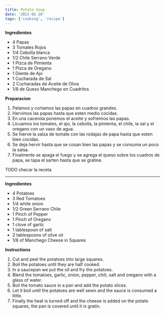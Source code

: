 ```yaml
---
title: Potato Soup 
date: '2021-02-20'
tags: ['cooking', 'recipe']
---
```


**Ingredientes**

* 4 Papas
* 3 Tomates Rojos
* 1/4 Cebolla blanca
* 1/2 Chile Serrano Verde
* 1 Pizca de Pimienta
* 1 Pizca de Oregano
* 1 Diente de Ajo
* 1 Cucharada de Sal
* 2 Cucharadas de Aceite de Oliva
* 1/8 de Queso Manchego en Cuadritos

**Preparacion**

1. Pelamos y cortamos las papas en cuadros grandes.
2. Hervimos las papas hasta que esten medio cocidas.
2. En una cacerola ponemos el aceite y sofreimos las papas.
3. Licuamos los tomates, el ajo, la cebolla, la pimienta, el chile, la sal y el oregano con un vaso de agua.
4. Se hierve la salza de tomate con las rodajas de papa hasta que esten bien cocidas.
5. Se deja hervir hasta que se cosan bien las papas y se consuma un poco la salsa.
6. Finalmente se apaga el fuego y se agrega el queso sobre los cuadros de papa, se tapa el sarten hasta que se gratine.

TODO checar la receta

***

**Ingredientes**

* 4 Potatoes
* 3 Red Tomatoes
* 1/4 white onion
* 1/2 Green Serrano Chile
* 1 Pinch of Pepper
* 1 Pinch of Oregano
* 1 clove of garlic
* 1 tablespoon of salt
* 2 tablespoons of olive oil
* 1/8 of Manchego Cheese in Squares

**Instructions**

1. Cut and peel the potatoes into large squares.
2. Boil the potatoes until they are half cooked.
2. In a saucepan we put the oil and fry the potatoes.
3. Blend the tomatoes, garlic, onion, pepper, chili, salt and oregano with a glass of water.
4. Boil the tomato sauce in a pan and add the potato slices.
5. Let it boil until the potatoes are well sewn and the sauce is consumed a little.
6. Finally the heat is turned off and the cheese is added on the potato squares, the pan is covered until it is gratin.